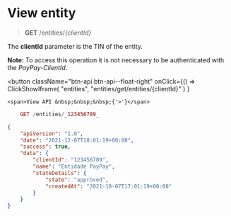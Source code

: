 # View entity

> **GET** /entities/_\{clientId}_

The **clientId** parameter is the TIN of the entity.

**Note:** To access this operation it is not necessary to be authenticated with the _PayPay-ClientId_.


<button className="btn-api btn-api--float-right"
	onClick={() =>
		ClickShowIframe(
			"entities",
			"entities/get/entities/{clientId}"
		)
	}
>
	<span>View API &nbsp;&nbsp;&nbsp;{'>'}</span>
</button>


<Tabs>
<TabItem value="get" label="Get">

```php
    GET /entities/_123456789_
```

</TabItem>
<TabItem value="response" label="Response">

```json
{
	"apiVersion": "1.0",
	"date": "2021-12-07T18:01:19+00:00",
	"success": true,
	"data": {
		"clientId": "123456789",
		"name": "Entidade PayPay",
		"stateDetails": {
			"state": "approved",
			"createdAt": "2021-10-07T17:01:19+00:00"
		}
	}
}
```

</TabItem>
</Tabs>
